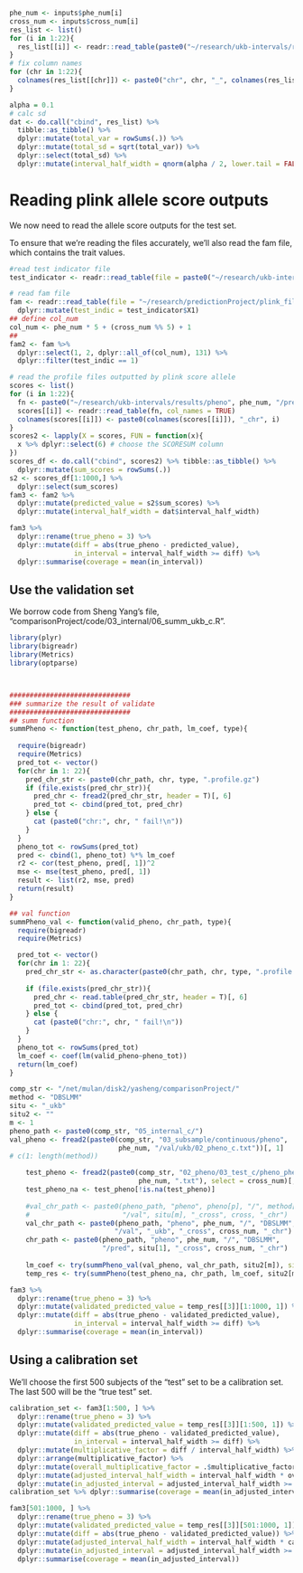 


```r
phe_num <- inputs$phe_num[i]
cross_num <- inputs$cross_num[i]
res_list <- list()
for (i in 1:22){
  res_list[[i]] <- readr::read_table(paste0("~/research/ukb-intervals/results/pheno", phe_num, "/summary_ukb_cross", cross_num, "_variance_chr", i, ".txt"), col_names = FALSE, skip = 2)
}
# fix column names
for (chr in 1:22){
  colnames(res_list[[chr]]) <- paste0("chr", chr, "_", colnames(res_list[[chr]]))
}

alpha = 0.1
# calc sd
dat <- do.call("cbind", res_list) %>% 
  tibble::as_tibble() %>%
  dplyr::mutate(total_var = rowSums(.)) %>%
  dplyr::mutate(total_sd = sqrt(total_var)) %>%
  dplyr::select(total_sd) %>%
  dplyr::mutate(interval_half_width = qnorm(alpha / 2, lower.tail = FALSE) * total_sd)
```

# Reading plink allele score outputs

We now need to read the allele score outputs for the test set.

To ensure that we're reading the files accurately, we'll also read the fam file, which contains the trait values.

```r
#read test indicator file
test_indicator <- readr::read_table(file = paste0("~/research/ukb-intervals/test_indicator_files/test_indicator_pheno_", phe_num, "_cross_", cross_num, "_ntest1000.txt"), col_names = FALSE)
```

```r
# read fam file
fam <- readr::read_table(file = "~/research/predictionProject/plink_file/ukb/chr1.fam", col_names = FALSE) %>% 
  dplyr::mutate(test_indic = test_indicator$X1)
## define col_num
col_num <- phe_num * 5 + (cross_num %% 5) + 1 
## 
fam2 <- fam %>%
  dplyr::select(1, 2, dplyr::all_of(col_num), 131) %>%
  dplyr::filter(test_indic == 1)
```

```r
# read the profile files outputted by plink score allele
scores <- list()
for (i in 1:22){
  fn <- paste0("~/research/ukb-intervals/results/pheno", phe_num, "/predicted_ukb_cross", cross_num, "_chr", i, "_auto.dbslmm.txt.profile")
  scores[[i]] <- readr::read_table(fn, col_names = TRUE)
  colnames(scores[[i]]) <- paste0(colnames(scores[[i]]), "_chr", i)
}
scores2 <- lapply(X = scores, FUN = function(x){
  x %>% dplyr::select(6) # choose the SCORESUM column
})
scores_df <- do.call("cbind", scores2) %>% tibble::as_tibble() %>%
  dplyr::mutate(sum_scores = rowSums(.))
s2 <- scores_df[1:1000,] %>%
  dplyr::select(sum_scores)
fam3 <- fam2 %>%
  dplyr::mutate(predicted_value = s2$sum_scores) %>%
  dplyr::mutate(interval_half_width = dat$interval_half_width)
```

```r
fam3 %>%
  dplyr::rename(true_pheno = 3) %>%
  dplyr::mutate(diff = abs(true_pheno - predicted_value),
                in_interval = interval_half_width >= diff) %>%
  dplyr::summarise(coverage = mean(in_interval))
```

## Use the validation set

We borrow code from Sheng Yang's file, "comparisonProject/code/03_internal/06_summ_ukb_c.R".


```r
library(plyr)
library(bigreadr)
library(Metrics)
library(optparse)



##############################
### summarize the result of validate
##############################
## summ function
summPheno <- function(test_pheno, chr_path, lm_coef, type){
  
  require(bigreadr)
  require(Metrics)
  pred_tot <- vector()
  for(chr in 1: 22){
    pred_chr_str <- paste0(chr_path, chr, type, ".profile.gz")
    if (file.exists(pred_chr_str)){
      pred_chr <- fread2(pred_chr_str, header = T)[, 6]
      pred_tot <- cbind(pred_tot, pred_chr)
    } else {
      cat (paste0("chr:", chr, " fail!\n"))
    }
  }
  pheno_tot <- rowSums(pred_tot) 
  pred <- cbind(1, pheno_tot) %*% lm_coef
  r2 <- cor(test_pheno, pred[, 1])^2
  mse <- mse(test_pheno, pred[, 1])
  result <- list(r2, mse, pred)
  return(result)
}

## val function
summPheno_val <- function(valid_pheno, chr_path, type){
  require(bigreadr)
  require(Metrics)

  pred_tot <- vector()
  for(chr in 1: 22){
    pred_chr_str <- as.character(paste0(chr_path, chr, type, ".profile.gz"))
    
    if (file.exists(pred_chr_str)){
      pred_chr <- read.table(pred_chr_str, header = T)[, 6]
      pred_tot <- cbind(pred_tot, pred_chr)
    } else {
      cat (paste0("chr:", chr, " fail!\n"))
    }
  }
  pheno_tot <- rowSums(pred_tot)
  lm_coef <- coef(lm(valid_pheno~pheno_tot))
  return(lm_coef)
}

comp_str <- "/net/mulan/disk2/yasheng/comparisonProject/"
method <- "DBSLMM"
situ <- "_ukb"
situ2 <- ""
m <- 1
pheno_path <- paste0(comp_str, "05_internal_c/")
val_pheno <- fread2(paste0(comp_str, "03_subsample/continuous/pheno", 
                           phe_num, "/val/ukb/02_pheno_c.txt"))[, 1]
# c(1: length(method))

    test_pheno <- fread2(paste0(comp_str, "02_pheno/03_test_c/pheno_pheno", 
                                phe_num, ".txt"), select = cross_num)[, 1]
    test_pheno_na <- test_pheno[!is.na(test_pheno)]
    
    #val_chr_path <- paste0(pheno_path, "pheno", pheno[p], "/", method[m], 
    #                       "/val", situ[m], "_cross", cross, "_chr") 
    val_chr_path <- paste0(pheno_path, "pheno", phe_num, "/", "DBSLMM", 
                          "/val", "_ukb", "_cross", cross_num, "_chr")
    chr_path <- paste0(pheno_path, "pheno", phe_num, "/", "DBSLMM", 
                       "/pred", situ[1], "_cross", cross_num, "_chr") 
    
    lm_coef <- try(summPheno_val(val_pheno, val_chr_path, situ2[m]), silent = T)
    temp_res <- try(summPheno(test_pheno_na, chr_path, lm_coef, situ2[m]), silent = T)

```

```r
fam3 %>%
  dplyr::rename(true_pheno = 3) %>%
  dplyr::mutate(validated_predicted_value = temp_res[[3]][1:1000, 1]) %>%
  dplyr::mutate(diff = abs(true_pheno - validated_predicted_value),
                in_interval = interval_half_width >= diff) %>%
  dplyr::summarise(coverage = mean(in_interval))

```


## Using a calibration set


We'll choose the first 500 subjects of the "test" set to be a calibration set. The last 500 will be the "true test" set.

```r
calibration_set <- fam3[1:500, ] %>%
  dplyr::rename(true_pheno = 3) %>%
  dplyr::mutate(validated_predicted_value = temp_res[[3]][1:500, 1]) %>%
  dplyr::mutate(diff = abs(true_pheno - validated_predicted_value),
                in_interval = interval_half_width >= diff) %>%
  dplyr::mutate(multiplicative_factor = diff / interval_half_width) %>%
  dplyr::arrange(multiplicative_factor) %>% 
  dplyr::mutate(overall_multiplicative_factor = .$multiplicative_factor[450]) %>%
  dplyr::mutate(adjusted_interval_half_width = interval_half_width * overall_multiplicative_factor) %>%
  dplyr::mutate(in_adjusted_interval = adjusted_interval_half_width >= diff)
calibration_set %>% dplyr::summarise(coverage = mean(in_adjusted_interval))

```

```r
fam3[501:1000, ] %>%
  dplyr::rename(true_pheno = 3) %>%
  dplyr::mutate(validated_predicted_value = temp_res[[3]][501:1000, 1]) %>%
  dplyr::mutate(diff = abs(true_pheno - validated_predicted_value)) %>%
  dplyr::mutate(adjusted_interval_half_width = interval_half_width * calibration_set$overall_multiplicative_factor[1]) %>%
  dplyr::mutate(in_adjusted_interval = adjusted_interval_half_width >= diff) %>%
  dplyr::summarise(coverage = mean(in_adjusted_interval))

```

